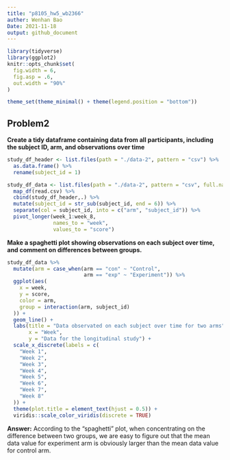 ```yaml
---
title: "p8105_hw5_wb2366"
auther: Wenhan Bao
Date: 2021-11-18
output: github_document
---
```


```r
library(tidyverse)
library(ggplot2)
knitr::opts_chunk$set(
  fig.width = 6,
  fig.asp = .6,
  out.width = "90%"
)

theme_set(theme_minimal() + theme(legend.position = "bottom"))
```

## Problem2

**Create a tidy dataframe containing data from all participants, including the subject ID, arm, and observations over time**

```r
study_df_header <- list.files(path = "./data-2", pattern = "csv") %>% 
  as.data.frame() %>% 
  rename(subject_id = 1)

study_df_data <- list.files(path = "./data-2", pattern = "csv", full.names = T) %>% 
  map_df(read.csv) %>% 
  cbind(study_df_header,.) %>% 
  mutate(subject_id = str_sub(subject_id, end = 6)) %>% 
  separate(col = subject_id, into = c("arm", "subject_id")) %>% 
  pivot_longer(week_1:week_8,
               names_to = "week",
               values_to = "score")
```

**Make a spaghetti plot showing observations on each subject over time, and comment on differences between groups.**

```r
study_df_data %>%
  mutate(arm = case_when(arm == "con" ~ "Control",
                         arm == "exp" ~ "Experiment")) %>%
  ggplot(aes(
    x = week,
    y = score,
    color = arm,
    group = interaction(arm, subject_id)
  )) +
  geom_line() +
  labs(title = "Data observated on each subject over time for two arms",
       x = "Week",
       y = "Data for the longitudinal study") +
  scale_x_discrete(labels = c(
    "Week 1",
    "Week 2",
    "Week 3",
    "Week 4",
    "Week 5",
    "Week 6",
    "Week 7",
    "Week 8"
  )) +
  theme(plot.title = element_text(hjust = 0.5)) +
  viridis::scale_color_viridis(discrete = TRUE)
```

**Answer:** According to the "spaghetti" plot, when concentrating on the difference between two groups, we are easy to figure out that the mean data value for experiment arm is obviously larger than the mean data value for control arm.



